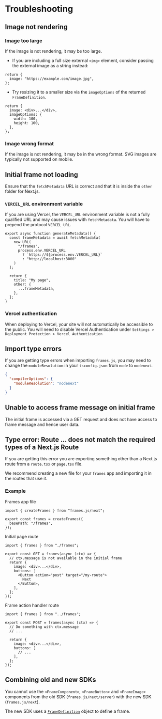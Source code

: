 # Troubleshooting

## Image not rendering

### Image too large

If the image is not rendering, it may be too large.

- If you are including a full size external `<img>` element, consider passing the external image as a string instead:

```tsx
return {
  image: "https://example.com/image.jpg",
};
```

- Try resizing it to a smaller size via the `imageOptions` of the returned `FrameDefinition`.

```tsx
return {
  image: <div>...</div>,
  imageOptions: {
    width: 100,
    height: 100,
  },
};
```

### Image wrong format

If the image is not rendering, it may be in the wrong format. SVG images are typically not supported on mobile.

## Initial frame not loading

Ensure that the `fetchMetadata` URL is correct and that it is inside the `other` folder for Next.js.

### `VERCEL_URL` environment variable

If you are using Vercel, the `VERCEL_URL` environment variable is not a fully qualified URL and may cause issues with `fetchMetadata`. You will have to prepend the protocol `VERCEL_URL`.

```tsx
export async function generateMetadata() {
  const frameMetadata = await fetchMetadata(
    new URL(
      "/frames",
      process.env.VERCEL_URL
        ? `https://${process.env.VERCEL_URL}`
        : "http://localhost:3000"
    )
  );

  return {
    title: "My page",
    other: {
      ...frameMetadata,
    },
  };
}
```

### Vercel authentication

When deploying to Vercel, your site will not automatically be accessible to the public. You will need to disable Vercel Authentication under `Settings > Deployment Protection > Vercel Authentication`

## Import type errors

If you are getting type errors when importing `frames.js`, you may need to change the `moduleResolution` in your `tsconfig.json` from `node` to `nodenext`.

```json
{
  "compilerOptions": {
    "moduleResolution": "nodenext"
  }
}
```

## Unable to access frame message on initial frame

The initial frame is accessed via a GET request and does not have access to frame message and hence user data.

## Type error: Route ... does not match the required types of a Next.js Route

If you are getting this error you are exporting something other than a Next.js route from a `route.tsx` or `page.tsx` file.

We recommend creating a new file for your `frames` app and importing it in the routes that use it.

### Example

Frames app file

```tsx [frames.ts]
import { createFrames } from "frames.js/next";

export const frames = createFrames({
  basePath: "/frames",
});
```

Initial page route

```tsx [route.tsx]
import { frames } from "./frames";

export const GET = frames(async (ctx) => {
  // ctx.message is not available in the initial frame
  return {
    image: <div>...</div>,
    buttons: [
      <Button action="post" target="/my-route">
        Next
      </Button>,
    ],
  };
});
```

Frame action handler route

```tsx [my-route/route.tsx]
import { frames } from "../frames";

export const POST = frames(async (ctx) => {
  // Do something with ctx.message
  // ...

  return {
    image: <div>...</div>,
    buttons: [
      // ...
    ],
  };
});
```

## Combining old and new SDKs

You cannot use the `<FrameComponent>`, `<FrameButton>` and `<FrameImage>` components from the old SDK (`frames.js/next/server`) with the new SDK (`frames.js/next`).

The new SDK uses a [`FrameDefinition`](/reference/core/createFrames#framedefinition) object to define a frame.
